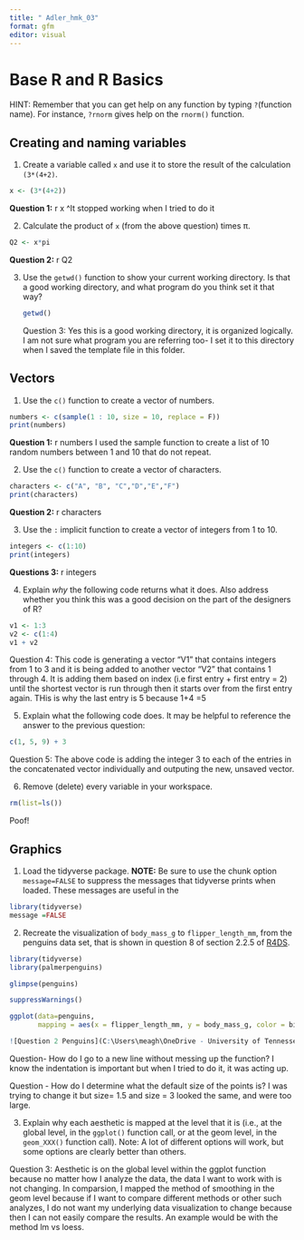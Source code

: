 ```yaml
---
title: " Adler_hmk_03"
format: gfm
editor: visual
---
```


# Base R and R Basics

HINT: Remember that you can get help on any function by typing `?`(function name). For instance, `?rnorm` gives help on the `rnorm()` function.

## Creating and naming variables

1.  Create a variable called `x` and use it to store the result of the calculation `(3*(4+2)`.

```r
x <- (3*(4+2))
```

**Question 1:** r x \^It stopped working when I tried to do it

2.  Calculate the product of `x` (from the above question) times π.

```r
Q2 <- x*pi

```

**Question 2:** r Q2

3.  Use the `getwd()` function to show your current working directory. Is that a good working directory, and what program do you think set it that way?

    ```r
    getwd()
    ```

    Question 3: Yes this is a good working directory, it is organized logically. I am not sure what program you are referring too- I set it to this directory when I saved the template file in this folder.

## Vectors

1.  Use the `c()` function to create a vector of numbers.

```r
numbers <- c(sample(1 : 10, size = 10, replace = F)) 
print(numbers)
```

**Question 1:** r numbers I used the sample function to create a list of 10 random numbers between 1 and 10 that do not repeat.

2.  Use the `c()` function to create a vector of characters.

```r
characters <- c("A", "B", "C","D","E","F")
print(characters)
```

**Question 2:** r characters

3.  Use the `:` implicit function to create a vector of integers from 1 to 10.

```r
integers <- c(1:10)
print(integers)
```

**Questions 3:** r integers

4.  Explain *why* the following code returns what it does. Also address whether you think this was a good decision on the part of the designers of R?

```r
v1 <- 1:3
v2 <- c(1:4)
v1 + v2
```

Question 4: This code is generating a vector "V1" that contains integers from 1 to 3 and it is being added to another vector "V2" that contains 1 through 4. It is adding them based on index (i.e first entry + first entry = 2) until the shortest vector is run through then it starts over from the first entry again. THis is why the last entry is 5 because 1+4 =5

5.  Explain what the following code does. It may be helpful to reference the answer to the previous question:

```r
c(1, 5, 9) + 3
```

Question 5: The above code is adding the integer 3 to each of the entries in the concatenated vector individually and outputing the new, unsaved vector.

6.  Remove (delete) every variable in your workspace.

```r
rm(list=ls())
```

Poof!

## Graphics

1.  Load the tidyverse package. **NOTE:** Be sure to use the chunk option `message=FALSE` to suppress the messages that tidyverse prints when loaded. These messages are useful in the

```r
library(tidyverse)
message =FALSE
```

2.  Recreate the visualization of `body_mass_g` to `flipper_length_mm`, from the penguins data set, that is shown in question 8 of section 2.2.5 of [R4DS](https://r4ds.hadley.nz/data-visualize).

```r
library(tidyverse)
library(palmerpenguins)

glimpse(penguins)

suppressWarnings()

ggplot(data=penguins, 
       mapping = aes(x = flipper_length_mm, y = body_mass_g, color = bill_depth_mm)) + geom_point() + geom_smooth(method ="loess")

![Question 2 Penguins](C:\Users\meagh\OneDrive - University of Tennessee\Grad Courses\Micro 575\Adler_hmk_03_files\figure-commonmark\penguin plot HMK3.png)
```

Question- How do I go to a new line without messing up the function? I know the indentation is important but when I tried to do it, it was acting up.

Question - How do I determine what the default size of the points is? I was trying to change it but size= 1.5 and size = 3 looked the same, and were too large.

3.  Explain why each aesthetic is mapped at the level that it is (i.e., at the global level, in the `ggplot()` function call, or at the geom level, in the `geom_XXX()` function call). Note: A lot of different options will work, but some options are clearly better than others.

Question 3: Aesthetic is on the global level within the ggplot function because no matter how I analyze the data, the data I want to work with is not changing. In comparsion, I mapped the method of smoothing in the geom level because if I want to compare different methods or other such analyzes, I do not want my underlying data visualization to change because then I can not easily compare the results. An example would be with the method lm vs loess.
